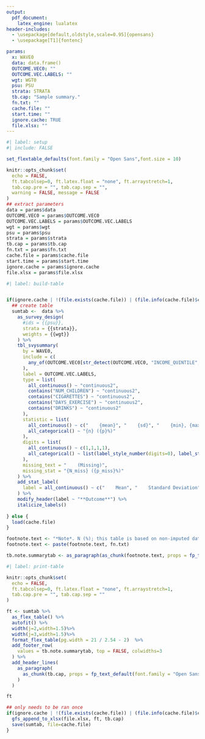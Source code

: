 ```yaml
---
output:
  pdf_document:
    latex_engine: lualatex
header-includes:
  - \usepackage[default,oldstyle,scale=0.95]{opensans}
  - \usepackage[T1]{fontenc}

params: 
  x: WAVE0
  data: data.frame()
  OUTCOME.VEC0: ""
  OUTCOME.VEC.LABELS: ""
  wgt: WGT0
  psu: PSU
  strata: STRATA
  tb.cap: "Sample summary."
  fn.txt: ""
  cache.file: ""
  start.time: ""
  ignore.cache: TRUE
  file.xlsx: ""
---
```


\pagestyle{empty}
\setmainfont{opensans}

```r
#| label: setup
#| include: FALSE

set_flextable_defaults(font.family = "Open Sans",font.size = 10)

knitr::opts_chunk$set(
  echo = FALSE,
  ft.tabcolsep=0, ft.latex.float = "none", ft.arraystretch=1,
  tab.cap.pre = "", tab.cap.sep = "",
  warning = FALSE, message = FALSE
)
## extract parameters
data = params$data
OUTCOME.VEC0 = params$OUTCOME.VEC0
OUTCOME.VEC.LABELS = params$OUTCOME.VEC.LABELS
wgt = params$wgt
psu = params$psu
strata = params$strata
tb.cap = params$tb.cap
fn.txt = params$fn.txt
cache.file = params$cache.file
start.time = params$start.time
ignore.cache = params$ignore.cache
file.xlsx = params$file.xlsx


```


```r
#| label: build-table


if(ignore.cache | !(file.exists(cache.file)) | (file.info(cache.file)$ctime < start.time) ){
  ## create table
  sumtab <-  data %>%
    as_survey_design(
      #ids = {{psu}},
      strata = {{strata}},
      weights = {{wgt}}
    ) %>%
    tbl_svysummary(
      by = WAVE0,
      include = c(
        any_of(OUTCOME.VEC0[str_detect(OUTCOME.VEC0, "INCOME_QUINTILE", negate=TRUE)])
      ),
      label = OUTCOME.VEC.LABELS,
      type = list(
        all_continuous() ~ "continuous2",
        contains("NUM_CHILDREN") ~ "continuous2",
        contains("CIGARETTES") ~ "continuous2",
        contains("DAYS_EXERCISE") ~ "continuous2",
        contains("DRINKS") ~ "continuous2"
      ),
      statistic = list(
        all_continuous() ~ c("    {mean}", "    {sd}", "    {min}, {max}"),
        all_categorical() ~ "{n} ({p}%)"
      ),
      digits = list(
        all_continuous() ~ c(1,1,1,1),
        all_categorical() ~ list(label_style_number(digits=0), label_style_percent0(digits = 1))
      ),
      missing_text = "    (Missing)",
      missing_stat = "{N_miss} ({p_miss}%)"
    ) %>%
    add_stat_label(
      label = all_continuous() ~ c("    Mean", "    Standard Deviation", "    Min, Max")
    ) %>%
    modify_header(label ~ "**Outcome**") %>%
    italicize_labels()
  
} else {
  load(cache.file)
}

footnote.text <- "*Note*. N (%); this table is based on non-imputed data. Cumulative percentages for variables may not add up to 100% due to rounding."
footnote.text <- paste(footnote.text, fn.txt)

tb.note.summarytab <- as_paragraph(as_chunk(footnote.text, props = fp_text_default(font.family = "Open Sans", font.size = 9)))

```



```r
#| label: print-table

knitr::opts_chunk$set(
  echo = FALSE,
  ft.tabcolsep=0, ft.latex.float = "none", ft.arraystretch=1,
  tab.cap.pre = "", tab.cap.sep = ""
)

ft <- sumtab %>%
  as_flex_table() %>%
  autofit() %>%
  width(j=2,width=1.5)%>%
  width(j=3,width=1.5)%>%
  format_flex_table(pg.width = 21 / 2.54 - 2)  %>%
  add_footer_row(
    values = tb.note.summarytab, top = FALSE, colwidths=3
  ) %>%
  add_header_lines(
    as_paragraph(
      as_chunk(tb.cap, props = fp_text_default(font.family = "Open Sans", font.size = 11))
    )
  )

ft

## only needs to be ran once
if(ignore.cache | !(file.exists(cache.file)) | (file.info(cache.file)$ctime < start.time) ){
  gfs_append_to_xlsx(file.xlsx, ft, tb.cap)
  save(sumtab, file=cache.file)
}

```
